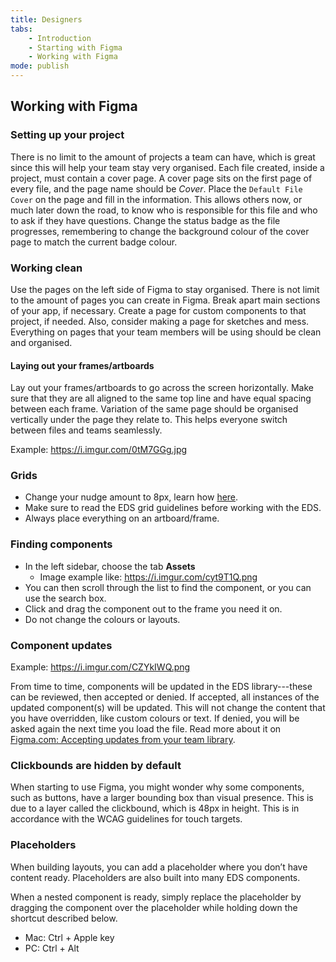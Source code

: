 ```yaml
---
title: Designers
tabs:
    - Introduction
    - Starting with Figma
    - Working with Figma
mode: publish
---
```



## Working with Figma


### Setting up your project

There is no limit to the amount of projects a team can have, which is great since this will help your team stay very organised. Each file created, inside a project, must contain a cover page. A cover page sits on the first page of every file, and the page name should be *Cover*. Place the `Default File Cover` on the page and fill in the information. This allows others now, or much later down the road, to know who is responsible for this file and who to ask if they have questions. Change the status badge as the file progresses, remembering to change the background colour of the cover page to match the current badge colour.  

<Embed url="https://www.figma.com/file/0TbIXrrObWj80Cf7KucKYFL0/Design-Tokens?node-id=339%3A2840" />


### Working clean

Use the pages on the left side of Figma to stay organised. There is not limit to the amount of pages you can create in Figma. Break apart main sections of your app, if necessary. Create a page for custom components to that project, if needed. Also, consider making a page for sketches and mess. Everything on pages that your team members will be using should be clean and organised. 


#### Laying out your frames/artboards

Lay out your frames/artboards to go across the screen horizontally. Make sure that they are all aligned to the same top line and have equal spacing between each frame. Variation of the same page should be organised vertically under the page they relate to. This helps everyone switch between files and teams seamlessly. 

Example: https://i.imgur.com/0tM7GGg.jpg


### Grids

* Change your nudge amount to 8px, learn how [here](https://spectrum.chat/figma/help/how-do-i-change-my-nudge-values~f946ed5b-4c6d-42d7-9475-470a4b52639d "Figma Spectrum Chat"). 
* Make sure to read the EDS grid guidelines before working with the EDS. 
* Always place everything on an artboard/frame. 


### Finding components

* In the left sidebar, choose the tab **Assets**
    * Image example like: https://i.imgur.com/cyt9T1Q.png
* You can then scroll through the list to find the component, or you can use the search box. 
* Click and drag the component out to the frame you need it on.
* Do not change the colours or layouts. 


### Component updates

Example: https://i.imgur.com/CZYkIWQ.png

From time to time, components will be updated in the EDS library---these can be reviewed, then accepted or denied. If accepted, all instances of the updated component(s) will be updated. This will not change the content that you have overridden, like custom colours or text. If denied, you will be asked again the next time you load the file. Read more about it on [Figma.com: Accepting updates from your team library](https://help.figma.com/article/314-accepting-updates-from-your-team-library).


### Clickbounds are hidden by default

When starting to use Figma, you might wonder why some components, such as buttons, have a larger bounding box than visual presence. This is due to a layer called the clickbound, which is 48px in height. This is in accordance with the WCAG guidelines for touch targets.


### Placeholders 

When building layouts, you can add a placeholder where you don’t have content ready. Placeholders are also built into many EDS components. 

When a nested component is ready, simply replace the placeholder by dragging the component over the placeholder while holding down the shortcut described below.

- Mac: Ctrl + Apple key
- PC: Ctrl + Alt

